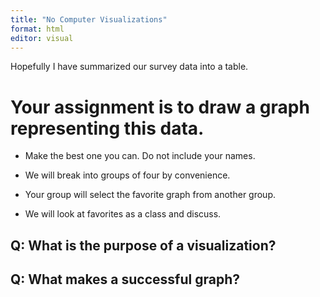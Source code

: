 ```yaml
---
title: "No Computer Visualizations"
format: html
editor: visual
---
```


Hopefully I have summarized our survey data into a table.

# Your assignment is to draw a graph representing this data.

-   Make the best one you can. Do not include your names.

-   We will break into groups of four by convenience.

-   Your group will select the favorite graph from another group.

-   We will look at favorites as a class and discuss.

## Q: What is the purpose of a visualization?

## Q: What makes a successful graph?

# 
